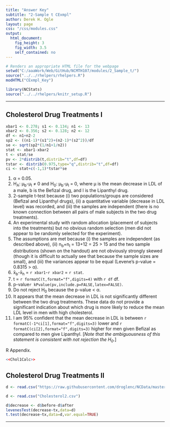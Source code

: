 ```yaml
---
title: "Answer Key"
subtitle: "2-Sample t CExmpl"
author: Derek H. Ogle
layout: page
css: "/css/modules.css"
output:
  html_document:
    fig_height: 3
    fig_width: 3.5
    self_contained: no
---
```


```r
# Renders an appropriate HTML file for the webpage
setwd("C:/aaaWork/Web/GitHub/NCMTH107/modules/2_Sample_t/")
source("../../rhelpers/rhelpers.R")
modHTML("CExmpl_Key")
```

```r
library(NCStats)
source("../../rhelpers/knitr_setup.R")
```

----

## Cholesterol Drug Treatments I
```r
xbar1 <- 0.278; s1 <- 0.134; n1 <- 13
xbar2 <- 0.356; s2 <- 0.128; n2 <- 12
df <- n1+n2-2
sp2 <- ((n1-1)*(s1^2)+(n2-1)*(s2^2))/df
se <- sqrt(sp2*(1/n1+1/n2))
stat <- xbar1-xbar2
t <- stat/se
pv <- 2*distrib(t,distrib="t",df=df)
tstar <- distrib(0.975,type="q",distrib="t",df=df)
ci <- stat+c(-1,1)*tstar*se
```

<ol>
<li>&alpha; = 0.05.</li>
<li>H<sub>A</sub>: &mu;<sub>b</sub>-&mu;<sub>l</sub> &ne; 0 and H<sub>0</sub>: &mu;<sub>b</sub>-&mu;<sub>l</sub> = 0, where &mu; is the mean decrease in LDL of a male, b is the Befizal drug, and l is the Lipanthyl drug.</li>
<li>2-sample t-test because (i) two populations/groups are considered (Befizal and Lipanthyl drugs), (ii) a quantitative variable (decrease in LDL level) was recorded, and (iii) the samples are independent (there is no known connection between all pairs of male subjects in the two drug treatments).</li>
<li>An experimental study with random allocation (placement of subjects into the treatments) but no obvious random selection (men did not appear to be randomly selected for the experiment).</li>
<li>The assumptions are met because (i) the samples are independent (as described above), (ii) n<sub>b</sub>+n<sub>l</sub> = 13+12 = 25 &gt; 15 and the two sample distributions (shown on the handout) are not obviously strongly skewed (though it is difficult to actually see that because the sample sizes are small), and (iii) the variances appear to be equal (Levene's p-value = 0.8315 &gt; &alpha;).</li>
<li>x&#772;<sub>b</sub>-x&#772;<sub>h</sub> = `r xbar1`-`r xbar2` = `r stat`.</li>
<li>t = `r formatC(t,format="f",digits=4)` with `r df` df.</li>
<li>p-value`r kPvalue(pv,include.p=FALSE,latex=FALSE)`.</li>
<li>Do not reject H<sub>0</sub> because the p-value &lt; &alpha;.</li>
<li>It appears that the mean decrease in LDL is not significantly different between the two drug treatments.  These data do not provide a significant indication about which drug is more likely to reduce the mean LDL level in men with high cholesterol.</li>
<li>I am 95% confident that the mean decrease in LDL is between `r formatC(-1*ci[1],format="f",digits=3)` lower and `r formatC(ci[2],format="f",digits=3)` higher for men given Befizal as compared to men give Lipanthyl.  [<i>Note that the ambiguousness of this statement is consistent with not rejection the H<sub>0</sub>.</i>]</li>
</ol>

R Appendix.
```r
<<Chol1Calc>>
```

## Cholesterol Drug Treatments II
```r
d <- read.csv("https://raw.githubusercontent.com/droglenc/NCData/master/Cholesterol2.csv")
```
```r
d <- read.csv("Cholesterol2.csv")
```
```r
d$decrease <- d$before-d$after
levenesTest(decrease~tx,data=d)
t.test(decrease~tx,data=d,var.equal=TRUE)
```

----
